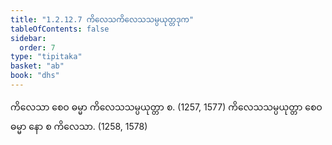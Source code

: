 ```yaml
---
title: "1.2.12.7 ကိလေသကိလေသသမ္ပယုတ္တဒုက"
tableOfContents: false
sidebar:
  order: 7
type: "tipitaka"
basket: "ab"
book: "dhs"
---
```



<DynamicBreadcrumb />

<Division number="103" book="dhs" e="ch" v="29" p="13">

<Paragraph number="240" book="dhs">
ကိလေသာ စေဝ ဓမ္မာ ကိလေသသမ္ပယုတ္တာ စ. (<Emphasis>1257, 1577</Emphasis>)
</Paragraph>

<Paragraph number="241" book="dhs">
ကိလေသသမ္ပယုတ္တာ စေဝ ဓမ္မာ နော စ ကိလေသာ. (<Emphasis>1258, 1578</Emphasis>)
</Paragraph>
</Division>